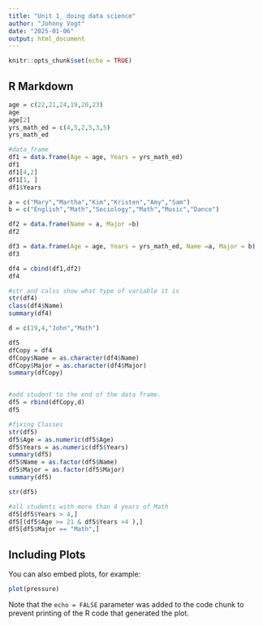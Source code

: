 ```yaml
---
title: "Unit 1_ doing data science"
author: "Johnny Vogt"
date: "2025-01-06"
output: html_document
---
```


```r
knitr::opts_chunk$set(echo = TRUE)
```

## R Markdown

```r
age = c(22,21,24,19,20,23)
age
age[2]
yrs_math_ed = c(4,5,2,5,3,5)
yrs_math_ed

#data_frame
df1 = data.frame(Age = age, Years = yrs_math_ed)
df1
df1[4,2]
df1[1, ]
df1$Years

a = c("Mary","Martha","Kim","Kristen","Amy","Sam")
b = c("English","Math","Sociology","Math","Music","Dance")

df2 = data.frame(Name = a, Major =b)
df2

df3 = data.frame(Age = age, Years = yrs_math_ed, Name =a, Major = b)
df3

df4 = cbind(df1,df2)
df4

#str and calss show what type of variable it is
str(df4)
class(df4$Name)
summary(df4)

d = c(19,4,"John","Math")

df5
dfCopy = df4
dfCopy$Name = as.character(df4$Name)
dfCopy$Major = as.character(df4$Major)
summary(dfCopy)


#add student to the end of the data frame.
df5 = rbind(dfCopy,d)
df5

#fixing Classes
str(df5)
df5$Age = as.numeric(df5$Age)
df5$Years = as.numeric(df5$Years)
summary(df5)
df5$Name = as.factor(df5$Name)
df5$Major = as.factor(df5$Major)
summary(df5)

str(df5)

#all students with more than 4 years of Math
df5[df5$Years > 4,]
df5[(df5$Age >= 21 & df5$Years >4 ),]
df5[df5$Major == "Math",]
```

## Including Plots

You can also embed plots, for example:

```r
plot(pressure)
```

Note that the `echo = FALSE` parameter was added to the code chunk to prevent printing of the R code that generated the plot.
